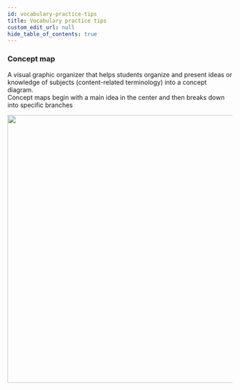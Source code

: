 ```yaml
---
id: vocabulary-practice-tips
title: Vocabulary practice tips
custom_edit_url: null
hide_table_of_contents: true
---
```


### Concept map

A visual graphic organizer that helps students organize and present ideas or
knowledge of subjects (content-related terminology) into a concept diagram. <br />
Concept maps begin with a main idea in the center and then breaks down into specific branches

<img src={conceptmap} width="600"/>